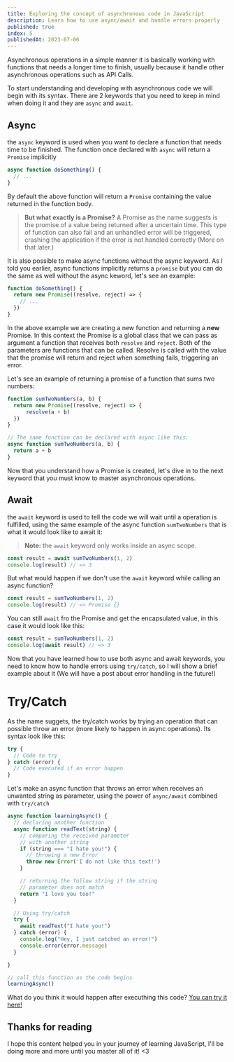 ```yaml
---
title: Exploring the concept of asynchronous code in JavaScript
description: Learn how to use async/await and handle errors properly
published: true
index: 5
publishedAt: 2023-07-06
---
```


Asynchronous operations in a simple manner it is basically working with functions that needs a longer time to finish, usually because it handle other asynchronous operations such as API Calls.

To start understanding and developing with asynchronous code we will begin with its syntax. There are 2 keywords that you need to keep in mind when doing it and they are `async` and `await`.

## Async
the `async` keyword is used when you want to declare a function that needs time to be finished. The function once declared with `async` will return a `Promise` implicitly

```js
async function doSomething() {
  // ...
}
```

By default the above function will return a `Promise` containing the value returned in the function body.

> **But what exactly is a Promise?** A Promise as the name suggests is the promise of a value being returned after a uncertain time. This type of function can also fail and an unhandled error will be triggered, crashing the application if the error is not handled correctly (More on that later.)

It is also possible to make async functions without the async keyword. As I told you earlier, async functions implicitly returns a `promise` but you can do the same as well without the async keword, let's see an example:

```js
function doSomething() {
  return new Promise((resolve, reject) => {
    // ...
  })
}
```

In the above example we are creating a new function and returning a **new** Promise. In this context the Promise is a global class that we can pass as argument a function that receives both `resolve` and `reject`. Both of the parameters are functions that can be called. Resolve is called with the value that the promise will return and reject when something fails, triggering an error.

Let's see an example of returning a promise of a function that sums two numbers:

```js
function sumTwoNumbers(a, b) {
  return new Promise((resolve, reject) => {
      resolve(a + b)
  })
}

// The same function can be declared with async like this:
async function sumTwoNumbers(a, b) {
  return a + b
}
```

Now that you understand how a Promise is created, let's dive in to the next keyword that you must know to master asynchronous operations.

## Await
the `await` keyword is used to tell the code we will wait until a operation is fulfilled, using the same example of the async function `sumTwoNumbers` that is what it would look like to await it:

> **Note:** the `await` keyword only works inside an async scope.

```js
const result = await sumTwoNumbers(1, 2)
console.log(result) // => 3
```

But what would happen if we don't use the `await` keyword while calling an async function?

```js
const result = sumTwoNumbers(1, 2)
console.log(result) // => Promise {}
```

You can still `await` fro the Promise and get the encapsulated value, in this case it would look like this:

```js
const result = sumTwoNumbers(1, 2)
console.log(await result) // => 3
```

Now that you have learned how to use both async and await keywords, you need to know how to handle errors using `try/catch`, so I will show a brief example about it (We will have a post about error handling in the future!)

# Try/Catch
As the name suggets, the try/catch works by trying an operation that can possible throw an error (more likely to happen in async operations). Its syntax look like this:

```js
try {
  // Code to try
} catch (error) {
  // Code executed if an error happen
}
```

Let's make an async function that throws an error when receives an unwanted string as parameter, using the power of `async/await` combined with `try/catch`

```js
async function learningAsync() {
  // declaring another function
  async function readText(string) {
    // comparing the received parameter
    // with another string
    if (string === "I hate you!") {
      // throwing a new Error
      throw new Error('I do not like this text!')
    }

    // returning the follow string if the string
    // parameter does not match
    return "I love you too!"
  }

  // Using try/catch
  try {
    await readText("I hate you!")
  } catch (error) {
    console.log("Hey, I just catched an error!")
    console.error(error.message)
  }

}

// call this function as the code begins
learningAsync()
```

What do you think it would happen after executhing this code? [You can try it here!](https://codepen.io/fagnerdev/pen/qBQXeoe?editors=0012)

## Thanks for reading
I hope this content helped you in your journey of learning JavaScript, I'll be doing more and more until you master all of it! \<3
